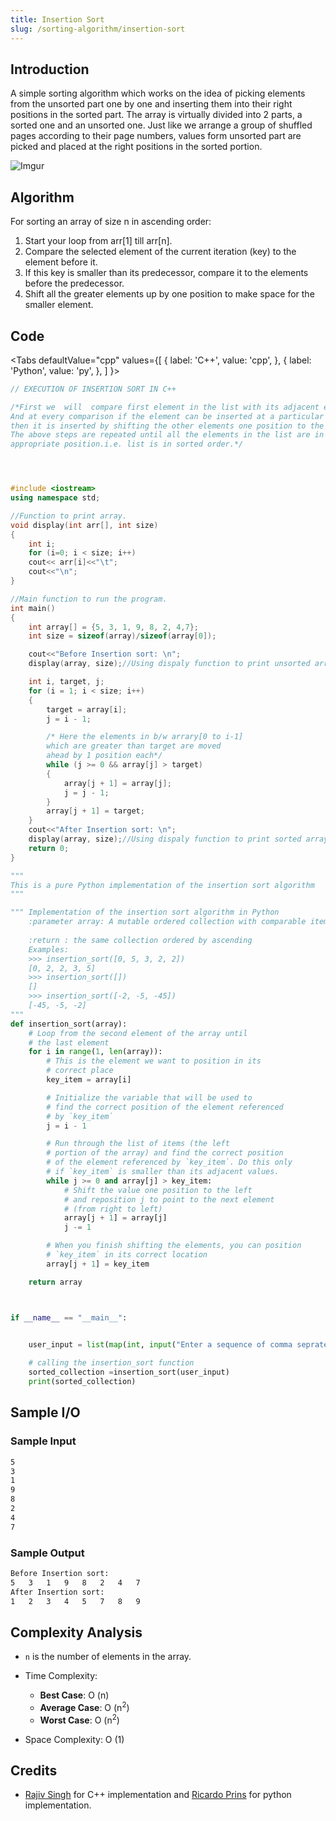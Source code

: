 ```yaml
---
title: Insertion Sort
slug: /sorting-algorithm/insertion-sort
---
```


## Introduction

A simple sorting algorithm which works on the idea of picking elements from the unsorted part one by one and inserting them into their right positions in the sorted part. The array is virtually divided into 2 parts, a sorted one and an unsorted one. Just like we arrange a group of shuffled pages according to their page numbers, values form unsorted part are picked and placed at the right positions in the sorted portion.

![Imgur](https://i.imgur.com/Ora9Q1J.png)

## Algorithm

For sorting an array of size n in ascending order:
1. Start your loop from arr[1] till arr[n].
2. Compare the selected element of the current iteration (key) to the element before it.
3. If this key is smaller than its predecessor, compare it to the elements before the predecessor.
4. Shift all the greater elements up by one position to make space for the smaller element.

## Code


<Tabs
  defaultValue="cpp"
  values={[
    { label: 'C++', value: 'cpp', },
    { label: 'Python', value: 'py', },
  ]
}>

<TabItem value="cpp">

```cpp
// EXECUTION OF INSERTION SORT IN C++

/*First we  will  compare first element in the list with its adjacent element.
And at every comparison if the element can be inserted at a particular position, 
then it is inserted by shifting the other elements one position to the right.
The above steps are repeated until all the elements in the list are in their 
appropriate position.i.e. list is in sorted order.*/




#include <iostream>
using namespace std;

//Function to print array.
void display(int arr[], int size) 
{ 
    int i; 
    for (i=0; i < size; i++) 
    cout<< arr[i]<<"\t"; 
    cout<<"\n"; 
} 

//Main function to run the program.
int main() 
{ 
    int array[] = {5, 3, 1, 9, 8, 2, 4,7}; 
    int size = sizeof(array)/sizeof(array[0]); 

    cout<<"Before Insertion sort: \n";
    display(array, size);//Using dispaly function to print unsorted array.

    int i, target, j;  
    for (i = 1; i < size; i++) 
    {  
        target = array[i];  
        j = i - 1;  

        /* Here the elements in b/w arrary[0 to i-1]
        which are greater than target are moved
        ahead by 1 position each*/
        while (j >= 0 && array[j] > target) 
        {  
            array[j + 1] = array[j];  
            j = j - 1;  
        }  
        array[j + 1] = target;  
    }
    cout<<"After Insertion sort: \n"; 
    display(array, size);//Using dispaly function to print sorted array. 
    return 0; 
}
```

</TabItem>

<TabItem value="py">

```python
"""
This is a pure Python implementation of the insertion sort algorithm
"""

""" Implementation of the insertion sort algorithm in Python
    :parameter array: A mutable ordered collection with comparable items inside
    
    :return : the same collection ordered by ascending
    Examples:
    >>> insertion_sort([0, 5, 3, 2, 2])
    [0, 2, 2, 3, 5]
    >>> insertion_sort([])
    []
    >>> insertion_sort([-2, -5, -45])
    [-45, -5, -2]
"""
def insertion_sort(array):
    # Loop from the second element of the array until
    # the last element
    for i in range(1, len(array)):
        # This is the element we want to position in its
        # correct place
        key_item = array[i]

        # Initialize the variable that will be used to
        # find the correct position of the element referenced
        # by `key_item`
        j = i - 1

        # Run through the list of items (the left
        # portion of the array) and find the correct position
        # of the element referenced by `key_item`. Do this only
        # if `key_item` is smaller than its adjacent values.
        while j >= 0 and array[j] > key_item:
            # Shift the value one position to the left
            # and reposition j to point to the next element
            # (from right to left)
            array[j + 1] = array[j]
            j -= 1

        # When you finish shifting the elements, you can position
        # `key_item` in its correct location
        array[j + 1] = key_item

    return array



if __name__ == "__main__":


    user_input = list(map(int, input("Enter a sequence of comma seprated numbers:\n").split(',')))
    
    # calling the insertion_sort function
    sorted_collection =insertion_sort(user_input)
    print(sorted_collection)
```

</TabItem>
</Tabs>

## Sample I/O

### Sample Input

```bash
5
3
1
9
8
2
4
7
```

### Sample Output

```bash
Before Insertion sort: 
5   3   1   9   8   2   4   7
After Insertion sort: 
1   2   3   4   5   7   8   9
```

## Complexity Analysis

- `n` is the number of elements in the array.

- Time Complexity:

  - **Best Case**: O (n)
  - **Average Case**: O (n<sup>2</sup>)
  - **Worst Case**: O (n<sup>2</sup>)

- Space Complexity: O (1)

## Credits

- [Rajiv Singh](https://github.com/iamrajiv) for C++ implementation and [Ricardo Prins](https://github.com/ricardoprins) for python implementation.
